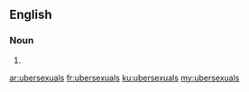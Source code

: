 {{also|übersexuals}}
==English==

===Noun===
{{head|en|noun plural form}}

# {{plural of|ubersexual|lang=en}}

[[ar:ubersexuals]]
[[fr:ubersexuals]]
[[ku:ubersexuals]]
[[my:ubersexuals]]